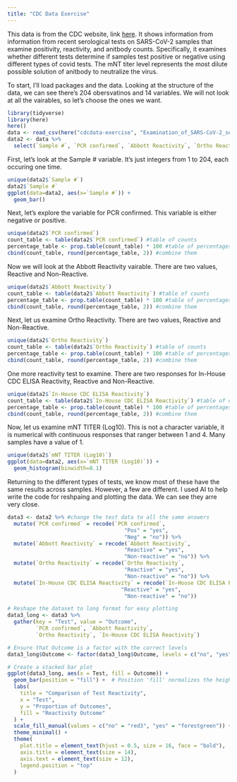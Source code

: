 ```yaml
---
title: "CDC Data Exercise"
---
```


This data is from the CDC website, link [here](https://data.cdc.gov/Coronavirus-and-Other-Respiratory-Viruses/Examination-of-SARS-CoV-2-serological-test-results/hhvg-83jq/about_data). It shows information from information from recent serological tests on SARS-CoV-2 samples that examine positivity, reactivity, and anitbody counts. Specifically, it examines whether different tests determine if samples test positive or negative using different types of covid tests. The mNT titer level represents the most dilute possible solution of anitbody to neutralize the virus.


To start, I'll load packages and the data. Looking at the structure of the data, we can see there's 204 obersvatinos and 14 variables. We will not look at all the vairables, so let's choose the ones we want.
```r
library(tidyverse)
library(here)
here()
data <- read_csv(here("cdcdata-exercise", "Examination_of_SARS-CoV-2_serological_test_results_from_multiple_commercial_and_laboratory_platforms_with_an_in-house_serum_panel_20250205.csv"))
data2 <- data %>%
  select(`Sample #`, `PCR confirmed`, `Abbott Reactivity`, `Ortho Reactivity`, `In-House CDC ELISA Reactivity`, `mNT TITER (Log10)`)
```

First, let's look at the Sample # variable. It's just integers from 1 to 204, each occuring one time.
```r
unique(data2$`Sample #`)
data2$`Sample #`
ggplot(data=data2, aes(x=`Sample #`)) +
  geom_bar()
```

Next, let's explore the variable for PCR confirmed. This variable is either negative or positive.
```r
unique(data2$`PCR confirmed`)
count_table <- table(data2$`PCR confirmed`) #table of counts
percentage_table <- prop.table(count_table) * 100 #table of percentages
cbind(count_table, round(percentage_table, 2)) #combine them
```

Now we will look at the Abbott Reactivity vairable. There are two values, Reactive and Non-Reactive.
```r
unique(data2$`Abbott Reactivity`)
count_table <- table(data2$`Abbott Reactivity`) #table of counts
percentage_table <- prop.table(count_table) * 100 #table of percentages
cbind(count_table, round(percentage_table, 2)) #combine them
```

Next, let us examine Ortho Reactivity. There are two values, Reactive and Non-Reactive. 
```r
unique(data2$`Ortho Reactivity`)
count_table <- table(data2$`Ortho Reactivity`) #table of counts
percentage_table <- prop.table(count_table) * 100 #table of percentages
cbind(count_table, round(percentage_table, 2)) #combine them
```



One more reactivity test to examine. There are two responses for In-House CDC ELISA Reactivity, Reactive and Non-Reactive.
```r
unique(data2$`In-House CDC ELISA Reactivity`)
count_table <- table(data2$`In-House CDC ELISA Reactivity`) #table of counts
percentage_table <- prop.table(count_table) * 100 #table of percentages
cbind(count_table, round(percentage_table, 2)) #combine them
```

Now, let us examine mNT TITER (Log10). This is not a character variable, it is numerical with continuous responses that ranger between 1 and 4. Many samples have a value of 1.
```r
unique(data2$`mNT TITER (Log10)`)
ggplot(data=data2, aes(x=`mNT TITER (Log10)`)) +
  geom_histogram(binwidth=0.1)
```

Returning to the different types of tests, we know most of these have the same results across samples. However, a few are different. I used AI to help write the code for reshpaing and plotting the data. We can see they arre very close.
```r
data3 <- data2 %>% #change the test data to all the same answers
  mutate(`PCR confirmed` = recode(`PCR confirmed`, 
                                     "Pos" = "yes", 
                                     "Neg" = "no")) %>%
  mutate(`Abbott Reactivity` = recode(`Abbott Reactivity`, 
                                     "Reactive" = "yes", 
                                     "Non-reactive" = "no")) %>%
  mutate(`Ortho Reactivity` = recode(`Ortho Reactivity`, 
                                     "Reactive" = "yes", 
                                     "Non-reactive" = "no")) %>%
  mutate(`In-House CDC ELISA Reactivity` = recode(`In-House CDC ELISA Reactivity`, 
                                    "Reactive" = "yes", 
                                     "Non-reactive" = "no"))

# Reshape the dataset to long format for easy plotting
data3_long <- data3 %>%
  gather(key = "Test", value = "Outcome", 
         `PCR confirmed`, `Abbott Reactivity`, 
         `Ortho Reactivity`, `In-House CDC ELISA Reactivity`)

# Ensure that Outcome is a factor with the correct levels
data3_long$Outcome <- factor(data3_long$Outcome, levels = c("no", "yes"))

# Create a stacked bar plot
ggplot(data3_long, aes(x = Test, fill = Outcome)) + 
  geom_bar(position = "fill") +  # Position 'fill' normalizes the height to proportions
  labs(
    title = "Comparison of Test Reactivity",
    x = "Test",
    y = "Proportion of Outcomes",
    fill = "Reactivity Outcome"
  ) +
  scale_fill_manual(values = c("no" = "red3", "yes" = "forestgreen")) + 
  theme_minimal() + 
  theme(
    plot.title = element_text(hjust = 0.5, size = 16, face = "bold"),
    axis.title = element_text(size = 14),
    axis.text = element_text(size = 12),
    legend.position = "top"
  )
```

